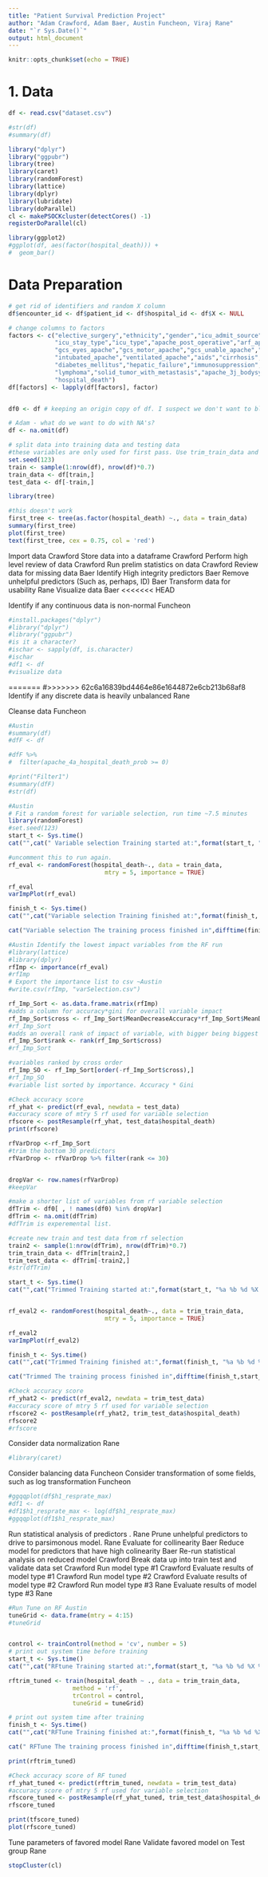 ```yaml
---
title: "Patient Survival Prediction Project"
author: "Adam Crawford, Adam Baer, Austin Funcheon, Viraj Rane"
date: "`r Sys.Date()`"
output: html_document
---
```


```r
knitr::opts_chunk$set(echo = TRUE)
```

# 1. Data

```r
df <- read.csv("dataset.csv")

#str(df)
#summary(df)

library("dplyr")
library("ggpubr")
library(tree)
library(caret)
library(randomForest)
library(lattice)
library(dplyr)
library(lubridate)
library(doParallel)
cl <- makePSOCKcluster(detectCores() -1)
registerDoParallel(cl)

library(ggplot2)
#ggplot(df, aes(factor(hospital_death))) +
#  geom_bar()
```

# Data Preparation


```r
# get rid of identifiers and random X column
df$encounter_id <- df$patient_id <- df$hospital_id <- df$X <- NULL

# change columns to factors
factors <- c("elective_surgery","ethnicity","gender","icu_admit_source",
             "icu_stay_type","icu_type","apache_post_operative","arf_apache",
             "gcs_eyes_apache","gcs_motor_apache","gcs_unable_apache","gcs_verbal_apache",
             "intubated_apache","ventilated_apache","aids","cirrhosis",
             "diabetes_mellitus","hepatic_failure","immunosuppression","leukemia",
             "lymphoma","solid_tumor_with_metastasis","apache_3j_bodysystem",
             "hospital_death")
df[factors] <- lapply(df[factors], factor)


df0 <- df # keeping an origin copy of df. I suspect we don't want to blanket kill all the omits if we later find those factors are irrelevant. our dataset cuts in half ~Austin

# Adam - what do we want to do with NA's?
df <- na.omit(df)
```

```r
# split data into training data and testing data
#these variables are only used for first pass. Use trim_train_data and trim_test_data instead after bottom 30 variables reduced.
set.seed(123)
train <- sample(1:nrow(df), nrow(df)*0.7)
train_data <- df[train,]
test_data <- df[-train,]
```

```r
library(tree)

#this doesn't work
first_tree <- tree(as.factor(hospital_death) ~., data = train_data)
summary(first_tree)
plot(first_tree)
text(first_tree, cex = 0.75, col = 'red')
```


Import data	                                                          Crawford
Store data into a dataframe	                                          Crawford
Perform high level review of data	                                    Crawford
Run prelim statistics on data	                                        Crawford
Review data for missing data	                                        Baer
Identify High integrity predictors                                    Baer
Remove unhelpful predictors (Such as, perhaps, ID)                    Baer
Transform data for usability	                                        Rane
Visualize data	                                                      Baer
<<<<<<< HEAD


Identify if any continuous data is non-normal	                        Funcheon
```r
#install.packages("dplyr")
#library("dplyr")
#library("ggpubr")
#is it a character?
#ischar <- sapply(df, is.character)
#ischar
#df1 <- df
#visualize data
```




=======
#>>>>>>> 62c6a16839bd4464e86e1644872e6cb213b68af8
Identify if any discrete data is heavily unbalanced                   Rane

Cleanse data                                                        	Funcheon
```r
#Austin
#summary(df)
#dfF <- df

#dfF %>%
#  filter(apache_4a_hospital_death_prob >= 0)

#print("Filter1")
#summary(dfF)
#str(df)

```

```r
#Austin
# Fit a random forest for variable selection, run time ~7.5 minutes
library(randomForest)
#set.seed(123)
start_t <- Sys.time()
cat("",cat(" Variable selection Training started at:",format(start_t, "%a %b %d %X %Y")))

#uncomment this to run again.
rf_eval <- randomForest(hospital_death~., data = train_data,
                           mtry = 5, importance = TRUE)

rf_eval
varImpPlot(rf_eval)

finish_t <- Sys.time()
cat("",cat("Variable selection Training finished at:",format(finish_t, "%a %b %d %X %Y")))

cat("Variable selection The training process finished in",difftime(finish_t,start_t,units="mins"), "minutes")


```

```r
#Austin Identify the lowest impact variables from the RF run
#library(lattice)
#library(dplyr)
rfImp <- importance(rf_eval)
#rfImp
# Export the importance list to csv ~Austin
#write.csv(rfImp, "varSelection.csv")

rf_Imp_Sort <- as.data.frame.matrix(rfImp)
#adds a column for accuracy*gini for overall variable impact
rf_Imp_Sort$cross <- rf_Imp_Sort$MeanDecreaseAccuracy*rf_Imp_Sort$MeanDecreaseGini
#rf_Imp_Sort
#adds an overall rank of impact of variable, with bigger being biggest ranked impact, with 1 being lowest impact
rf_Imp_Sort$rank <- rank(rf_Imp_Sort$cross)
#rf_Imp_Sort

#variables ranked by cross order
rf_Imp_SO <- rf_Imp_Sort[order(-rf_Imp_Sort$cross),]
#rf_Imp_SO
#variable list sorted by importance. Accuracy * Gini
```

```r
#Check accuracy score
rf_yhat <- predict(rf_eval, newdata = test_data)
#accuracy score of mtry 5 rf used for variable selection
rfscore <- postResample(rf_yhat, test_data$hospital_death)
print(rfscore)
```

```r
rfVarDrop <-rf_Imp_Sort
#trim the bottom 30 predictors
rfVarDrop <- rfVarDrop %>% filter(rank <= 30)


dropVar <- row.names(rfVarDrop)
#keepVar

#make a shorter list of variables from rf variable selection
dfTrim <- df0[ , ! names(df0) %in% dropVar] 
dfTrim <- na.omit(dfTrim)
#dfTrim is experemental list.

```

```r
#create new train and test data from rf selection
train2 <- sample(1:nrow(dfTrim), nrow(dfTrim)*0.7)
trim_train_data <- dfTrim[train2,]
trim_test_data <- dfTrim[-train2,]
#str(dfTrim)
```

```r
start_t <- Sys.time()
cat("",cat("Trimmed Training started at:",format(start_t, "%a %b %d %X %Y")))


rf_eval2 <- randomForest(hospital_death~., data = trim_train_data,
                           mtry = 5, importance = TRUE)

rf_eval2
varImpPlot(rf_eval2)

finish_t <- Sys.time()
cat("",cat("Trimmed Training finished at:",format(finish_t, "%a %b %d %X %Y")))

cat("Trimmed The training process finished in",difftime(finish_t,start_t,units="mins"), "minutes")
```

```r
#Check accuracy score
rf_yhat2 <- predict(rf_eval2, newdata = trim_test_data)
#accuracy score of mtry 5 rf used for variable selection
rfscore2 <- postResample(rf_yhat2, trim_test_data$hospital_death)
rfscore2
#rfscore
```



Consider data normalization	                                          Rane
```r
#library(caret)

```

Consider balancing data	                                              Funcheon
Consider transformation of some fields, such as log transformation	  Funcheon
```r
#ggqqplot(df$h1_resprate_max)
#df1 <- df
#df1$h1_resprate_max <- log(df$h1_resprate_max)
#ggqqplot(df1$h1_resprate_max)
```

Run statistical analysis of predictors  .                           	Rane
Prune unhelpful predictors to drive to parsimonous model.	            Rane
Evaluate for collinearity	                                            Baer
Reduce model for predictors that have high colinearity	              Baer
Re-run statistical analysis on reduced model	                        Crawford
Break data up into train test and validate data set	                  Crawford
Run model type #1	                                                    Crawford
Evaluate results of model type #1	                                    Crawford
Run model type #2	                                                    Crawford
Evaluate results of model type #2	                                    Crawford
Run model type #3	                                                    Rane
Evaluate results of model type #3	                                    Rane

```r
#Run Tune on RF Austin
tuneGrid <- data.frame(mtry = 4:15)
#tuneGrid


control <- trainControl(method = 'cv', number = 5)
# print out system time before training
start_t <- Sys.time()
cat("",cat("RFtune Training started at:",format(start_t, "%a %b %d %X %Y")))

rftrim_tuned <- train(hospital_death ~ ., data = trim_train_data,
                  method = 'rf',
                  trControl = control,
                  tuneGrid = tuneGrid)

# print out system time after training
finish_t <- Sys.time()
cat("",cat("RFTune Training finished at:",format(finish_t, "%a %b %d %X %Y")))

cat(" RFTune The training process finished in",difftime(finish_t,start_t,units="mins"), "minutes")

print(rftrim_tuned)
```

```r
#Check accuracy score of RF tuned
rf_yhat_tuned <- predict(rftrim_tuned, newdata = trim_test_data)
#accuracy score of mtry 5 rf used for variable selection
rfscore_tuned <- postResample(rf_yhat_tuned, trim_test_data$hospital_death)
rfscore_tuned

print(tfscore_tuned)
plot(rfscore_tuned)
```

Tune parameters of favored model                                    	Rane
Validate favored model on Test group                                	Rane
```r
stopCluster(cl)
```
